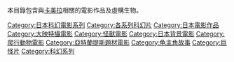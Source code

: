 本目錄包含與[[卡美拉|卡美拉]]相關的電影作品及虛構生物。

{{DEFAULTSORT:Gamera}}

[[Category:日本科幻電影系列|Category:日本科幻電影系列]]
[[Category:各系列科幻片|Category:各系列科幻片]]
[[Category:日本電影作品|Category:日本電影作品]]
[[Category:大映特攝電影|Category:大映特攝電影]]
[[Category:怪獸電影|Category:怪獸電影]]
[[Category:日本背景電影|Category:日本背景電影]]
[[Category:爬行動物電影|Category:爬行動物電影]]
[[Category:亞特蘭提斯題材電影|Category:亞特蘭提斯題材電影]]
[[Category:龟主角故事|Category:龟主角故事]]
[[Category:巨怪片|Category:巨怪片]]
[[Category:科幻系列|Category:科幻系列]]